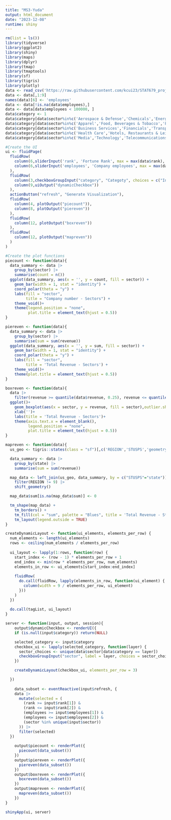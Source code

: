 ```yaml
---
title: "MS3-Yuda"
output: html_document
date: "2023-12-08"
runtime: shiny
---
```


```r
rm(list = ls())
library(tidyverse)
library(ggplot2)
library(shiny)
library(maps)
library(dplyr)
library(tmap)
library(tmaptools)
library(sf)
library(tigris)
library(plotly)
data <- read_csv('https://raw.githubusercontent.com/kcui23/STAT679_project/main/milestone3/Yudapart/Fortune_1000.csv')
data <- data[,1:9]
names(data)[6] <- 'employees'
data <- data[!is.na(data$employees),]
data <- data[data$employees < 100000, ]
data$category <- 1
data$category[data$sector%in%c('Aerospace & Defense','Chemicals','Energy','Engineering & Construction','Industrials','Materials','Motor Vehicles & Parts')] <- 'Industry'
data$category[data$sector%in%c('Apparel','Food, Beverages & Tobacco','Food & Drug Stores','Retailing','Wholesalers')] <- 'Selling'
data$category[data$sector%in%c('Business Services','Financials','Transportation')] <- 'Business'
data$category[data$sector%in%c('Health Care','Hotels, Restaurants & Leisure','Household Products')] <- 'Living'
data$category[data$sector%in%c('Media','Technology','Telecommunications')] <- 'Technology'
```

```r
#Create the UI
ui <- fluidPage(
  fluidRow(
    column(6,sliderInput('rank', 'Fortune Rank', max = max(data$rank), min = min(data$rank),c(1,1000), sep = '')),
    column(6,sliderInput('employees', 'Company employees', max = max(data$employees), min = min(data$employees),c(160,2300000)))
  ),
  fluidRow(
    column(3,checkboxGroupInput("category", "Categoty", choices = c("Industry", "Selling", "Business", "Living", "Technology"))),
    column(9,uiOutput("dynamicCheckbox"))
  ),
  actionButton("refresh", "Generate Visualization"),
  fluidRow(
    column(4, plotOutput("piecount")),
    column(8, plotOutput("piereven"))
  ),
  fluidRow(
    column(12, plotOutput("boxreven"))
  ),
  fluidRow(
    column(12, plotOutput("mapreven"))
  )
)

#Create the plot functions
piecount <- function(data){
  data_summary <- data |>
    group_by(sector) |>
    summarise(count = n())
  ggplot(data_summary, aes(x = '', y = count, fill = sector)) +
    geom_bar(width = 1, stat = "identity") +
    coord_polar(theta = "y") +
    labs(fill = "sector",
         title = "Company number - Sectors") +
    theme_void()+
    theme(legend.position = "none",
          plot.title = element_text(hjust = 0.5))
}

piereven <- function(data){
  data_summary <- data |>
    group_by(sector) |>
    summarise(sum = sum(revenue))
  ggplot(data_summary, aes(x = '', y = sum, fill = sector)) +
    geom_bar(width = 1, stat = "identity") +
    coord_polar(theta = "y") +
    labs(fill = "sector",
         title = 'Total Revenue - Sectors') +
    theme_void()+
    theme(plot.title = element_text(hjust = 0.5))
}

boxreven <- function(data){
  data |>
    filter(revenue >= quantile(data$revenue, 0.25), revenue <= quantile(data$revenue, 0.75)) |>
  ggplot()+
    geom_boxplot(aes(x = sector, y = revenue, fill = sector),outlier.shape = NA)+
    xlab('')+
    labs(title = 'Total Revenue - Sectors')+
    theme(axis.text.x = element_blank(),
          legend.position = "none",
          plot.title = element_text(hjust = 0.5))
}

mapreven <- function(data){
  us_geo <- tigris::states(class = "sf")[,c('REGION','STUSPS','geometry')]

  data_summary <- data |>
    group_by(state) |>
    summarise(sum = sum(revenue))

  map_data <- left_join(us_geo, data_summary, by = c("STUSPS"="state")) |>
    filter(REGION != 9) |>
    shift_geometry()

  map_data$sum[is.na(map_data$sum)] <- 0 

  tm_shape(map_data) +
    tm_borders() +
    tm_fill(col = "sum", palette = "Blues", title = 'Total Revenue - States') +
    tm_layout(legend.outside = TRUE)
}

createDynamicLayout <- function(ui_elements, elements_per_row) {
  num_elements <- length(ui_elements)
  rows <- ceiling(num_elements / elements_per_row)
  
  ui_layout <- lapply(1:rows, function(row) {
    start_index <- (row - 1) * elements_per_row + 1
    end_index <- min(row * elements_per_row, num_elements)
    elements_in_row <- ui_elements[start_index:end_index]
    
    fluidRow(
      do.call(fluidRow, lapply(elements_in_row, function(ui_element) {
        column(width = 9 / elements_per_row, ui_element)
      }))
    )
  })
  
  do.call(tagList, ui_layout)
}

server <- function(input, output, session){
    output$dynamicCheckbox <- renderUI({
    if (is.null(input$category)) return(NULL)

    selected_category <- input$category
    checkbox_ui <- lapply(selected_category, function(layer) {
      sector_choices <- unique(data$sector[data$category == layer])
      checkboxGroupInput("sector", label = layer, choices = sector_choices, selected = sector_choices)
    })

    createDynamicLayout(checkbox_ui, elements_per_row = 3)

  })
    
    data_subset <- eventReactive(input$refresh, {
    data |>
      mutate(selected = (
        (rank >= input$rank[1]) &
        (rank <= input$rank[2]) &
        (employees >= input$employees[1]) &
        (employees <= input$employees[2]) &
        (sector %in% unique(input$sector))
      )) |>
      filter(selected)
  })
    
    output$piecount <- renderPlot({
      piecount(data_subset())
    })
    output$piereven <- renderPlot({
      piereven(data_subset())
    })
    output$boxreven <- renderPlot({
      boxreven(data_subset())
    })
    output$mapreven <- renderPlot({
      mapreven(data_subset())
    })
}

shinyApp(ui, server)
```
